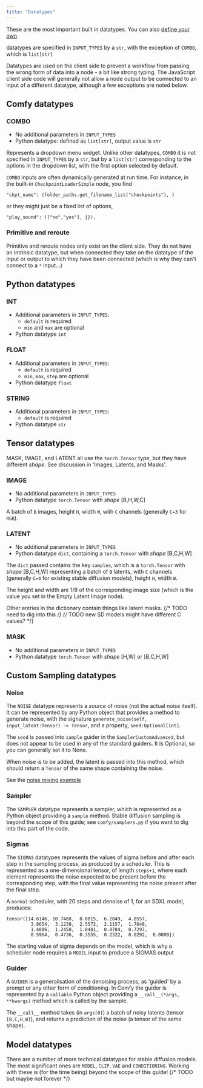 ```yaml
---
title: "Datatypes"
---
```


These are the most important built in datatypes. You can also [define your own](./custom_node_more_on_inputs#custom-datatypes).

<Tip>datatypes are specified in `INPUT_TYPES` by a `str`, with the exception of `COMBO`, which is `list[str]`</Tip>

Datatypes are used on the client side to prevent a workflow from passing the wrong form of data into a node - a bit like strong typing. 
The JavaScript client side code will generally not allow a node output to be connected to an input of a different datatype, 
although a few exceptions are noted below.

## Comfy datatypes

### COMBO

* No additional parameters in `INPUT_TYPES`
* Python datatype: defined as `list[str]`, output value is `str`

Represents a dropdown menu widget. 
Unlike other datatypes, `COMBO` it is not specified in `INPUT_TYPES` by a `str`, but by a `list[str]` 
corresponding to the options in the dropdown list, with the first option selected by default.

`COMBO` inputs are often dynamically generated at run time. For instance, in the built-in `CheckpointLoaderSimple` node, you find 
```
"ckpt_name": (folder_paths.get_filename_list("checkpoints"), )
```
or they might just be a fixed list of options,
```
"play_sound": (["no","yes"], {}),
```

### Primitive and reroute

Primitive and reroute nodes only exist on the client side. They do not have an intrinsic datatype, but when connected they take on
the datatype of the input or output to which they have been connected (which is why they can't connect to a `*` input...)

## Python datatypes

### INT

* Additional parameters in `INPUT_TYPES`: 
    * `default` is required
    * `min` and `max` are optional
* Python datatype `int`

### FLOAT

* Additional parameters in `INPUT_TYPES`: 
    * `default` is required
    * `min`, `max`, `step` are optional
* Python datatype `float`

### STRING

* Additional parameters in `INPUT_TYPES`: 
    * `default` is required
* Python datatype `str`

## Tensor datatypes

<Warning>MASK, IMAGE, and LATENT all use the `torch.Tensor` type, but they have different _shape_.
See discussion in 'Images, Latents, and Masks'.</Warning>

### IMAGE

- No additional parameters in `INPUT_TYPES`
- Python datatype `torch.Tensor` with _shape_ [B,H,W,C]

A batch of `B` images, height `H`, width `W`, with `C` channels (generally `C=3` for `RGB`). 

### LATENT

- No additional parameters in `INPUT_TYPES`
- Python datatype `dict`, containing a `torch.Tensor` with _shape_ [B,C,H,W]

The `dict` passed contains the key `samples`, which is a `torch.Tensor` with _shape_ [B,C,H,W] representing 
a batch of `B` latents, with `C` channels (generally `C=4` for existing stable diffusion models), height `H`, width `W`. 

The height and width are 1/8 of the corresponding image size (which is the value you set in the Empty Latent Image node).

Other entries in the dictionary contain things like latent masks.
{/* TODO need to dig into this */}
{/* TODO new SD models might have different C values? */}

### MASK

- No additional parameters in `INPUT_TYPES`
- Python datatype `torch.Tensor` with _shape_ [H,W] or [B,C,H,W]

## Custom Sampling datatypes

### Noise

The `NOISE` datatype represents a *source* of noise (not the actual noise itself). It can be represented by any Python object
that provides a method to generate noise, with the signature `generate_noise(self, input_latent:Tensor) -> Tensor`, and a 
property, `seed:Optional[int]`. 

<Tip>The `seed` is passed into `sample` guider in the `SamplerCustomAdvanced`, but does not appear to be used in any of the standard guiders. 
It is Optional, so you can generally set it to None.</Tip>

When noise is to be added, the latent is passed into this method, which should return a `Tensor` of the same shape containing the noise.

See the [noise mixing example](custom_node_snippets#creating-noise-variations)

### Sampler

The `SAMPLER` datatype represents a sampler, which is represented as a Python object providing a `sample` method. 
Stable diffusion sampling is beyond the scope of this guide; see `comfy/samplers.py` if you want to dig into this part of the code.

### Sigmas

The `SIGMAS` datatypes represents the values of sigma before and after each step in the sampling process, as produced by a scheduler. 
This is represented as a one-dimensional tensor, of length `steps+1`, where each element represents the noise expected to be present 
before the corresponding step, with the final value representing the noise present after the final step. 

A `normal` scheduler, with 20 steps and denoise of 1, for an SDXL model, produces:

```
tensor([14.6146, 10.7468,  8.0815,  6.2049,  4.8557,  
         3.8654,  3.1238,  2.5572,  2.1157,  1.7648,  
         1.4806,  1.2458,  1.0481,  0.8784,  0.7297,  
         0.5964,  0.4736,  0.3555,  0.2322,  0.0292,  0.0000])
```

<Tip>The starting value of sigma depends on the model, which is why a scheduler node requires a `MODEL` input to produce a SIGMAS output</Tip>

### Guider

A `GUIDER` is a generalisation of the denoising process, as 'guided' by a prompt or any other form of conditioning. In Comfy the guider is
represented by a `callable` Python object providing a `__call__(*args, **kwargs)` method which is called by the sample. 

The `__call__` method takes (in `args[0]`) a batch of noisy latents (tensor `[B,C,H,W]`), and returns a prediction of the noise (a tensor of the same shape).

## Model datatypes

There are a number of more technical datatypes for stable diffusion models. The most significant ones are `MODEL`, `CLIP`, `VAE` and `CONDITIONING`.
Working with these is (for the time being) beyond the scope of this guide! {/* TODO but maybe not forever */}